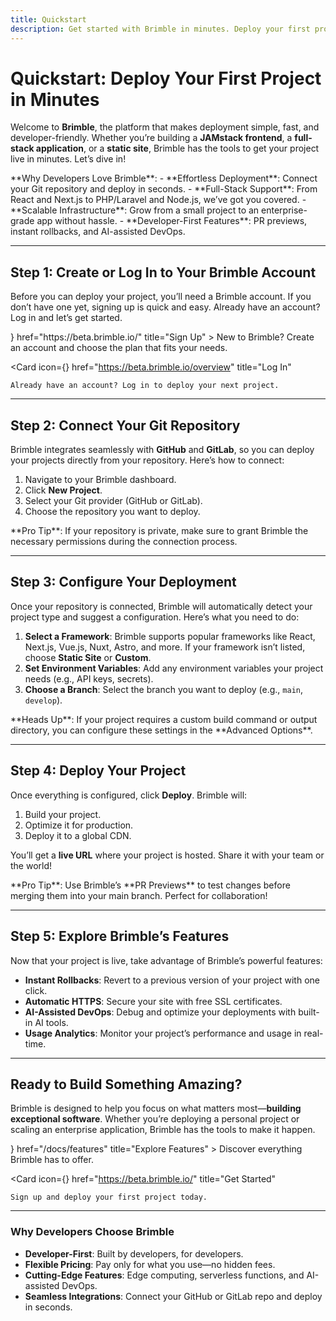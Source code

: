 ```yaml
---
title: Quickstart
description: Get started with Brimble in minutes. Deploy your first project and experience the power of a developer-first deployment platform.
---
```



# Quickstart: Deploy Your First Project in Minutes

Welcome to **Brimble**, the platform that makes deployment simple, fast, and developer-friendly. Whether you’re building a **JAMstack frontend**, a **full-stack application**, or a **static site**, Brimble has the tools to get your project live in minutes. Let’s dive in!

<Callout type="info">
  **Why Developers Love Brimble**:
  - **Effortless Deployment**: Connect your Git repository and deploy in seconds.
  - **Full-Stack Support**: From React and Next.js to PHP/Laravel and Node.js, we’ve got you covered.
  - **Scalable Infrastructure**: Grow from a small project to an enterprise-grade app without hassle.
  - **Developer-First Features**: PR previews, instant rollbacks, and AI-assisted DevOps.
</Callout>

---

## Step 1: Create or Log In to Your Brimble Account

Before you can deploy your project, you’ll need a Brimble account. If you don’t have one yet, signing up is quick and easy. Already have an account? Log in and let’s get started.

<Cards>
  <Card
    icon={<UserRoundPlus />}
    href="https://beta.brimble.io/"
    title="Sign Up"
  >
    New to Brimble? Create an account and choose the plan that fits your needs.
  </Card>

  <Card
    icon={<UserCheck />}
    href="https://beta.brimble.io/overview"
    title="Log In"
  >
    Already have an account? Log in to deploy your next project.
  </Card>
</Cards>

---

## Step 2: Connect Your Git Repository

Brimble integrates seamlessly with **GitHub** and **GitLab**, so you can deploy your projects directly from your repository. Here’s how to connect:

1. Navigate to your Brimble dashboard.
2. Click **New Project**.
3. Select your Git provider (GitHub or GitLab).
4. Choose the repository you want to deploy.

<Callout type="tip">
  **Pro Tip**: If your repository is private, make sure to grant Brimble the necessary permissions during the connection process.
</Callout>

---

## Step 3: Configure Your Deployment

Once your repository is connected, Brimble will automatically detect your project type and suggest a configuration. Here’s what you need to do:

1. **Select a Framework**: Brimble supports popular frameworks like React, Next.js, Vue.js, Nuxt, Astro, and more. If your framework isn’t listed, choose **Static Site** or **Custom**.
2. **Set Environment Variables**: Add any environment variables your project needs (e.g., API keys, secrets).
3. **Choose a Branch**: Select the branch you want to deploy (e.g., `main`, `develop`).

<Callout type="warning">
  **Heads Up**: If your project requires a custom build command or output directory, you can configure these settings in the **Advanced Options**.
</Callout>

---

## Step 4: Deploy Your Project

Once everything is configured, click **Deploy**. Brimble will:
1. Build your project.
2. Optimize it for production.
3. Deploy it to a global CDN.

You’ll get a **live URL** where your project is hosted. Share it with your team or the world!

<Callout type="tip">
  **Pro Tip**: Use Brimble’s **PR Previews** to test changes before merging them into your main branch. Perfect for collaboration!
</Callout>

---

## Step 5: Explore Brimble’s Features

Now that your project is live, take advantage of Brimble’s powerful features:

- **Instant Rollbacks**: Revert to a previous version of your project with one click.
- **Automatic HTTPS**: Secure your site with free SSL certificates.
- **AI-Assisted DevOps**: Debug and optimize your deployments with built-in AI tools.
- **Usage Analytics**: Monitor your project’s performance and usage in real-time.

---

## Ready to Build Something Amazing?

Brimble is designed to help you focus on what matters most—**building exceptional software**. Whether you’re deploying a personal project or scaling an enterprise application, Brimble has the tools to make it happen.

<Cards>
  <Card
    icon={<Rocket />}
    href="/docs/features"
    title="Explore Features"
  >
    Discover everything Brimble has to offer.
  </Card>

  <Card
    icon={<UserRoundPlus />}
    href="https://beta.brimble.io/"
    title="Get Started"
  >
    Sign up and deploy your first project today.
  </Card>
</Cards>

---

### Why Developers Choose Brimble

- **Developer-First**: Built by developers, for developers.
- **Flexible Pricing**: Pay only for what you use—no hidden fees.
- **Cutting-Edge Features**: Edge computing, serverless functions, and AI-assisted DevOps.
- **Seamless Integrations**: Connect your GitHub or GitLab repo and deploy in seconds.